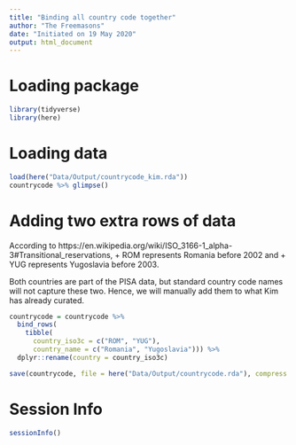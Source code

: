 ```yaml
---
title: "Binding all country code together"
author: "The Freemasons"
date: "Initiated on 19 May 2020"
output: html_document
---
```


# Loading package 
```r
library(tidyverse)
library(here)
```

# Loading data
```r
load(here("Data/Output/countrycode_kim.rda"))
countrycode %>% glimpse()
```


# Adding two extra rows of data

According to https://en.wikipedia.org/wiki/ISO_3166-1_alpha-3#Transitional_reservations, 
+ ROM represents Romania before 2002 and 
+ YUG represents Yugoslavia before 2003. 

Both countries are part of the PISA data, but standard country code names will not capture these two. Hence, we will manually add them to what Kim has already curated. 

```r
countrycode = countrycode %>% 
  bind_rows(
    tibble(
      country_iso3c = c("ROM", "YUG"), 
      country_name = c("Romania", "Yugoslavia"))) %>% 
  dplyr::rename(country = country_iso3c)
```


```r
save(countrycode, file = here("Data/Output/countrycode.rda"), compress = "xz")
```

# Session Info

```r
sessionInfo()
```